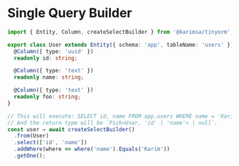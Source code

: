 # Single Query Builder

```ts
import { Entity, Column, createSelectBuilder } from '@karimsa/tinyorm';

export class User extends Entity({ schema: 'app', tableName: 'users' }) {
  @Column({ type: 'uuid' })
  readonly id: string;

  @Column({ type: 'text' })
  readonly name: string;

  @Column({ type: 'text' })
  readonly foo: string;
}

// This will execute: SELECT id, name FROM app.users WHERE name = 'Karim';
// And the return type will be `Pick<User, 'id' | 'name'> | null`.
const user = await createSelectBuilder()
  .from(User)
  .select(['id', 'name'])
  .addWhere(where => where('name').Equals('Karim'))
  .getOne();
```
